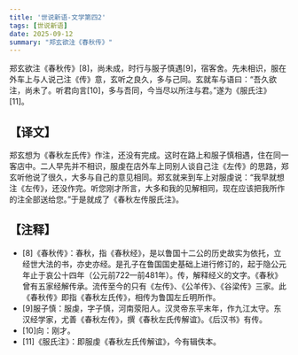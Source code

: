 ```yaml
---
title: '世说新语-文学第四2'
tags: [世说新语]
date: 2025-09-12
summary: "郑玄欲注《春秋传》"
---
```


郑玄欲注《春秋传》[8]，尚未成，时行与服子慎遇[9]，宿客舍。先未相识，服在外车上与人说己注《传》意，玄听之良久，多与己同。玄就车与语曰：“吾久欲注，尚未了。听君向言[10]，多与吾同，今当尽以所注与君。”遂为《服氏注》[11]。

## 【译文】

郑玄想为《春秋左氏传》作注，还没有完成。这时在路上和服子慎相遇，住在同一客店中。二人早先并不相识，服虔在店外车上同别人谈自己注《左传》的思路，郑玄听他说了很久，大多与自己的意见相同。郑玄就来到车上对服虔说：“我早就想注《左传》，还没作完。听您刚才所言，大多和我的见解相同，现在应该把我所作的注全部送给您。”于是就成了《春秋左传服氏注》。

## 【注释】

- [8]《春秋传》：春秋，指《春秋经》，是以鲁国十二公的历史故实为依托，立经世大法的书，亦史亦经。是孔子在鲁国国史基础上进行修订的，起于隐公元年止于哀公十四年（公元前722—前481年）。传，解释经义的文字。《春秋》曾有五家经解传承。流传至今的只有《左传》、《公羊传》、《谷梁传》三家。此《春秋传》即指《春秋左氏传》，相传为鲁国左丘明所作。
- [9]服子慎：服虔，字子慎，河南荥阳人。汉灵帝东平末年，作九江太守。东汉经学家，尤善《春秋左传》，撰《春秋左氏传解谊》。《后汉书》有传。
- [10]向：刚才。
- [11]《服氏注》：即服虔《春秋左氏传解谊》，今有辑佚本。
